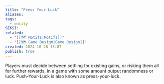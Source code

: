 ```yaml
---
title: "Press Your Luck"
aliases: 
tags:
  - entity
SEKSI: 
related:
  - "[[🗺️ Motifs|Motifs]]"
  - "[[🗺️ Game Design|Game Design]]"
created: 2024-10-20 15:07
publish: true
---
```




Players must decide between settling for existing gains, or risking them all for further rewards, in a game with some amount output randomness or luck. Push-Your-Luck is also known as press-your-luck.

